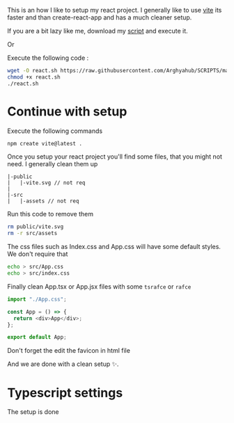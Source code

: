 This is an how I like to setup my react project. I generally like to use [vite](https://vitejs.dev/)
its faster and than create-react-app and has a much cleaner setup.

If you are a bit lazy like me, download my [script](https://github.com/Arghyahub/SCRIPTS/tree/main/react) and execute it.

Or

Execute the following code :

```sh
wget -O react.sh https://raw.githubusercontent.com/Arghyahub/SCRIPTS/main/react/react.sh
chmod +x react.sh
./react.sh
```

# Continue with setup

Execute the following commands

```sh title="To create vite app and current folder"
npm create vite@latest .
```

Once you setup your react project you'll find some files, that you might not need. I generally clean them up

```planetext
|-public
|   |-vite.svg // not req
|
|-src
|   |-assets // not req
```

Run this code to remove them

```sh
rm public/vite.svg
rm -r src/assets
```

The css files such as Index.css and App.css will have some default styles. We don't require that

```sh
echo > src/App.css
echo > src/index.css
```

Finally clean App.tsx or App.jsx files with some `tsrafce` or `rafce`

```js title="Paste this into your App.jsx or App.tsx"
import "./App.css";

const App = () => {
  return <div>App</div>;
};

export default App;
```

Don't forget the edit the favicon in html file

And we are done with a clean setup ✨.

# Typescript settings

The setup is done
